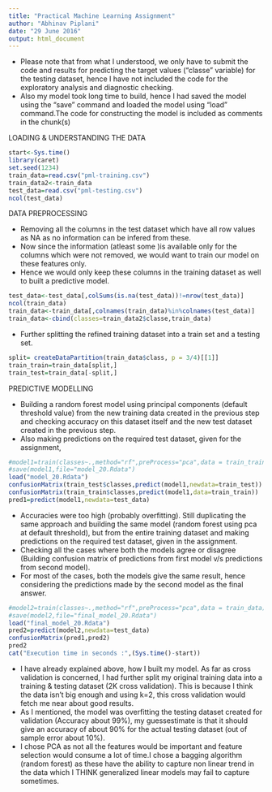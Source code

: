 ---
title: "Practical Machine Learning Assignment"
author: "Abhinav Piplani"
date: "29 June 2016"
output: html_document
---
* Please note that from what I understood, we only have to submit the code and results for predicting the target values ("classe" variable) for the testing dataset, hence I have not included the code for the exploratory analysis and diagnostic checking.
* Also my model took long time to build, hence I had saved the model using the "save" command and loaded the model using "load" command.The code for constructing the model is included as comments in the chunk(s)

LOADING & UNDERSTANDING THE DATA

```{r,warning=F}
start<-Sys.time()
library(caret)
set.seed(1234)
train_data=read.csv("pml-training.csv")
train_data2<-train_data
test_data=read.csv("pml-testing.csv")
ncol(test_data)
```

DATA PREPROCESSING 

* Removing all the columns in the test dataset which have all row values as NA as no information can be infered from these.
* Now since the information (atleast some )is available only for the columns which were not removed, we would want to train our model on these features only. 
* Hence we would only keep these columns in the training dataset as well to built a predictive model. 

```{r,warning=F}
test_data<-test_data[,colSums(is.na(test_data))!=nrow(test_data)]
ncol(train_data)
train_data<-train_data[,colnames(train_data)%in%colnames(test_data)]
train_data<-cbind(classes=train_data2$classe,train_data)
```

* Further splitting the refined training dataset into a train set and a testing set.

```{r,warning=F}
split= createDataPartition(train_data$class, p = 3/4)[[1]]
train_train=train_data[split,]
train_test=train_data[-split,]
```

PREDICTIVE MODELLING

* Building a random forest model using principal components (default threshold value) from the new training data created in the previous step and checking accuracy on this dataset itself and the new test dataset created in the previous step.
* Also making predictions on the required test dataset, given for the assignment,

```{r,warning=F,eval=T}
#model1=train(classes~.,method="rf",preProcess="pca",data = train_train)
#save(model1,file="model_20.Rdata")
load("model_20.Rdata")
confusionMatrix(train_test$classes,predict(model1,newdata=train_test))
confusionMatrix(train_train$classes,predict(model1,data=train_train))
pred1=predict(model1,newdata=test_data)
```

* Accuracies were too high (probably overfitting). Still duplicating the same approach and building the same model (random forest using pca at default threshold), but from the entire training dataset and making predictions on the required test dataset, given in the assignment.
* Checking all the cases where both the models agree or disagree (Building confusion matrix of predictions from first model v/s predictions from second model).
* For most of the cases, both the models give the same result, hence considering the predictions made by the second model as the final answer.

```{r,warning=F,eval=T}
#model2=train(classes~.,method="rf",preProcess="pca",data = train_data)
#save(model2,file="final_model_20.Rdata")
load("final_model_20.Rdata")
pred2=predict(model2,newdata=test_data)
confusionMatrix(pred1,pred2)
pred2
cat("Execution time in seconds :",(Sys.time()-start))
```

* I have already explained above, how I built my model. As far as cross validation is concerned, I had further split my original training data into a training & testing dataset (2K cross validation). This is because I think the data isn't big enough and using k=2, this cross validation would fetch me near about good results.
* As I mentioned, the model was overfitting the testing dataset created for validation (Accuracy about 99%), my guessestimate is that it should give an accuracy of about 90% for the actual testing dataset (out of sample error about 10%).
* I chose PCA as not all the features would be important and feature selection would consume a lot of time.I chose a bagging algorithm (random forest) as these have the ability to capture non linear trend in the data which I THINK generalized linear models may fail to capture sometimes.
